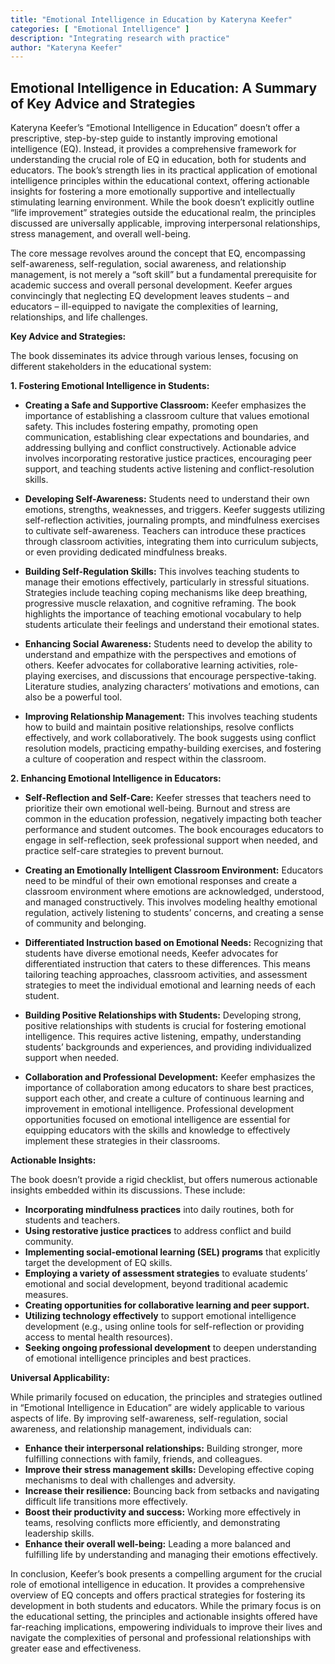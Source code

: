 ```yaml
---
title: "Emotional Intelligence in Education by Kateryna Keefer"
categories: [ "Emotional Intelligence" ]
description: "Integrating research with practice"
author: "Kateryna Keefer"
---
```

## Emotional Intelligence in Education: A Summary of Key Advice and Strategies

Kateryna Keefer's "Emotional Intelligence in Education" doesn't offer a prescriptive, step-by-step guide to instantly improving emotional intelligence (EQ). Instead, it provides a comprehensive framework for understanding the crucial role of EQ in education, both for students and educators.  The book's strength lies in its practical application of emotional intelligence principles within the educational context, offering actionable insights for fostering a more emotionally supportive and intellectually stimulating learning environment.  While the book doesn't explicitly outline "life improvement" strategies outside the educational realm, the principles discussed are universally applicable, improving interpersonal relationships, stress management, and overall well-being.

The core message revolves around the concept that EQ, encompassing self-awareness, self-regulation, social awareness, and relationship management, is not merely a "soft skill" but a fundamental prerequisite for academic success and overall personal development.  Keefer argues convincingly that neglecting EQ development leaves students – and educators – ill-equipped to navigate the complexities of learning, relationships, and life challenges.

**Key Advice and Strategies:**

The book disseminates its advice through various lenses, focusing on different stakeholders in the educational system:

**1. Fostering Emotional Intelligence in Students:**

* **Creating a Safe and Supportive Classroom:** Keefer emphasizes the importance of establishing a classroom culture that values emotional safety.  This includes fostering empathy, promoting open communication, establishing clear expectations and boundaries, and addressing bullying and conflict constructively.  Actionable advice involves incorporating restorative justice practices, encouraging peer support, and teaching students active listening and conflict-resolution skills.

* **Developing Self-Awareness:** Students need to understand their own emotions, strengths, weaknesses, and triggers.  Keefer suggests utilizing self-reflection activities, journaling prompts, and mindfulness exercises to cultivate self-awareness.  Teachers can introduce these practices through classroom activities, integrating them into curriculum subjects, or even providing dedicated mindfulness breaks.

* **Building Self-Regulation Skills:** This involves teaching students to manage their emotions effectively, particularly in stressful situations.  Strategies include teaching coping mechanisms like deep breathing, progressive muscle relaxation, and cognitive reframing.  The book highlights the importance of teaching emotional vocabulary to help students articulate their feelings and understand their emotional states.

* **Enhancing Social Awareness:** Students need to develop the ability to understand and empathize with the perspectives and emotions of others.  Keefer advocates for collaborative learning activities, role-playing exercises, and discussions that encourage perspective-taking.  Literature studies, analyzing characters' motivations and emotions, can also be a powerful tool.

* **Improving Relationship Management:**  This involves teaching students how to build and maintain positive relationships, resolve conflicts effectively, and work collaboratively.  The book suggests using conflict resolution models, practicing empathy-building exercises, and fostering a culture of cooperation and respect within the classroom.


**2. Enhancing Emotional Intelligence in Educators:**

* **Self-Reflection and Self-Care:** Keefer stresses that teachers need to prioritize their own emotional well-being.  Burnout and stress are common in the education profession, negatively impacting both teacher performance and student outcomes.  The book encourages educators to engage in self-reflection, seek professional support when needed, and practice self-care strategies to prevent burnout.

* **Creating an Emotionally Intelligent Classroom Environment:** Educators need to be mindful of their own emotional responses and create a classroom environment where emotions are acknowledged, understood, and managed constructively.  This involves modeling healthy emotional regulation, actively listening to students' concerns, and creating a sense of community and belonging.

* **Differentiated Instruction based on Emotional Needs:** Recognizing that students have diverse emotional needs, Keefer advocates for differentiated instruction that caters to these differences.  This means tailoring teaching approaches, classroom activities, and assessment strategies to meet the individual emotional and learning needs of each student.

* **Building Positive Relationships with Students:**  Developing strong, positive relationships with students is crucial for fostering emotional intelligence.  This requires active listening, empathy, understanding students' backgrounds and experiences, and providing individualized support when needed.

* **Collaboration and Professional Development:** Keefer emphasizes the importance of collaboration among educators to share best practices, support each other, and create a culture of continuous learning and improvement in emotional intelligence.  Professional development opportunities focused on emotional intelligence are essential for equipping educators with the skills and knowledge to effectively implement these strategies in their classrooms.


**Actionable Insights:**

The book doesn't provide a rigid checklist, but offers numerous actionable insights embedded within its discussions.  These include:

* **Incorporating mindfulness practices** into daily routines, both for students and teachers.
* **Using restorative justice practices** to address conflict and build community.
* **Implementing social-emotional learning (SEL) programs** that explicitly target the development of EQ skills.
* **Employing a variety of assessment strategies** to evaluate students' emotional and social development, beyond traditional academic measures.
* **Creating opportunities for collaborative learning and peer support.**
* **Utilizing technology effectively** to support emotional intelligence development (e.g., using online tools for self-reflection or providing access to mental health resources).
* **Seeking ongoing professional development** to deepen understanding of emotional intelligence principles and best practices.


**Universal Applicability:**

While primarily focused on education, the principles and strategies outlined in "Emotional Intelligence in Education" are widely applicable to various aspects of life.  By improving self-awareness, self-regulation, social awareness, and relationship management, individuals can:

* **Enhance their interpersonal relationships:** Building stronger, more fulfilling connections with family, friends, and colleagues.
* **Improve their stress management skills:** Developing effective coping mechanisms to deal with challenges and adversity.
* **Increase their resilience:**  Bouncing back from setbacks and navigating difficult life transitions more effectively.
* **Boost their productivity and success:**  Working more effectively in teams, resolving conflicts more efficiently, and demonstrating leadership skills.
* **Enhance their overall well-being:** Leading a more balanced and fulfilling life by understanding and managing their emotions effectively.


In conclusion, Keefer's book presents a compelling argument for the crucial role of emotional intelligence in education. It provides a comprehensive overview of EQ concepts and offers practical strategies for fostering its development in both students and educators.  While the primary focus is on the educational setting, the principles and actionable insights offered have far-reaching implications, empowering individuals to improve their lives and navigate the complexities of personal and professional relationships with greater ease and effectiveness.

